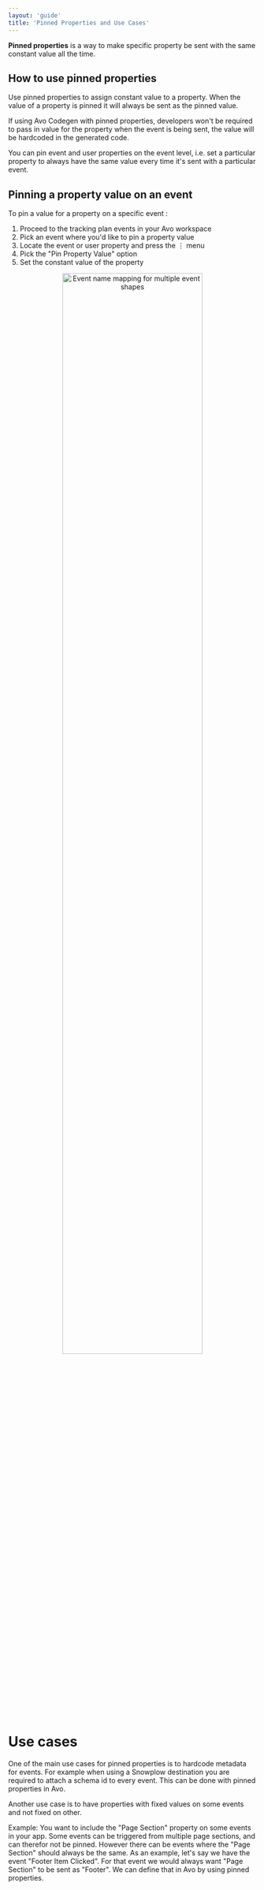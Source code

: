 ```yaml
---
layout: 'guide'
title: 'Pinned Properties and Use Cases'
---
```



**Pinned properties** is a way to make specific property be sent with the same constant value all the time.

## How to use pinned properties

Use pinned properties to assign constant value to a property. When the value of a property is pinned it will always be sent as the pinned value.

If using Avo Codegen with pinned properties, developers won't be required to pass in value for the property when the event is being sent, the value will be hardcoded in the generated code.

You can pin event and user properties on the event level, i.e. set a particular property to always have the same value every time it's sent with a particular event.

## Pinning a property value on an event

To pin a value for a property on a specific event :

1. Proceed to the tracking plan events in your Avo workspace
2. Pick an event where you'd like to pin a property value
3. Locate the event or user property and press the ⋮ menu
4. Pick the "Pin Property Value" option
5. Set the constant value of the property

<center>
  <img
    src={require('../../images/best-practices/pinned-properties/pinned-prop-per-event.png')}
    width="75%"
    alt="Event name mapping for multiple event shapes"
  />
</center>

# Use cases

One of the main use cases for pinned properties is to hardcode metadata for events. For example when using a Snowplow destination you are required to attach a schema id to every event. This can be done with pinned properties in Avo.

Another use case is to have properties with fixed values on some events and not fixed on other.

Example: You want to include the "Page Section" property on some events in your app. Some events can be triggered from multiple page sections, and can therefor not be pinned. However there can be events where the "Page Section" should always be the same. As an example, let's say we have the event "Footer Item Clicked". For that event we would always want "Page Section" to be sent as "Footer". We can define that in Avo by using pinned properties.

[//]: # 'TODO when objects feature flag is lifted: docs about pinning a property field in a property of type object globally and per event'
